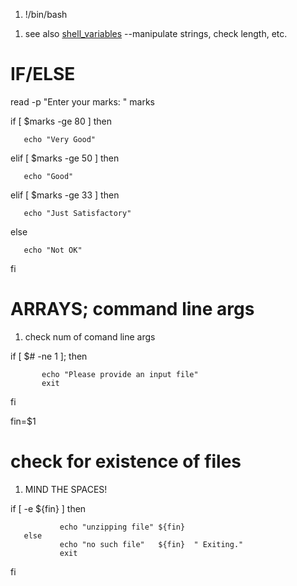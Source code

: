 #!/bin/bash


# see also [[shell_variables]] --manipulate strings, check length, etc.


= IF/ELSE =
read -p "Enter your marks: " marks

if [ $marks -ge 80 ]
then
    echo "Very Good"

elif [ $marks -ge 50 ]
then
    echo "Good"

elif [ $marks -ge 33 ]
then
    echo "Just Satisfactory"

else
    echo "Not OK"

fi

= ARRAYS; command line args =
# check num of comand line args
if [ $# -ne 1 ]; then
        echo "Please provide an input file"
        exit
fi

fin=$1

= check for existence of files =
# MIND THE SPACES!
if [ -e ${fin} ]
then
            echo "unzipping file" ${fin}
    else
            echo "no such file"   ${fin}  " Exiting."
            exit
fi


